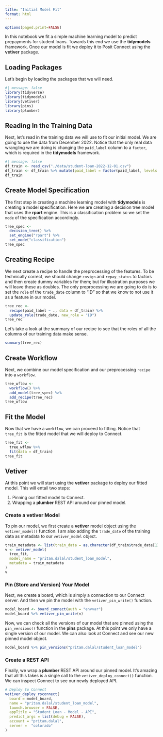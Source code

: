 ```yaml
---
title: "Initial Model Fit"
format: html
---
```


```r
options(paged.print=FALSE)
```

In this notebook we fit a simple machine learning model to predict prepayments for student loans.  Towards this end we use the **tidymodels** framework.  Once our model is fit we deploy it to Posit Connect using the **vetiver** package.

## Loading Packages

Let's begin by loading the packages that we will need.
```r
#| message: false
library(tidyverse)
library(tidymodels)
library(vetiver)
library(pins)
library(plumber)
```


## Reading In the Training Data

Next, let's read in the training data we will use to fit our initial model.  We are going to use the data from December 2022.  Notice that the only real data wrangling we are doing is changing the `paid_label` column to a `factor`, which is required in the **tidymodels** framework.
```r
#| message: false
df_train <- read_csv("./data/student-loan-2022-12-01.csv")
df_train <- df_train %>% mutate(paid_label = factor(paid_label, levels = c("1", "0")))
df_train
```


## Create Model Specification

The first step in creating a machine learning model with **tidymodels** is creating a model specification.  Here we are creating a decision tree model that uses the **rpart** engine.  This is a classification problem so we set the `mode` of the specification accordingly.
```r
tree_spec <- 
  decision_tree() %>%
  set_engine("rpart") %>% 
  set_mode("classification")
tree_spec
```

## Creating Recipe

We next create a recipe to handle the preprocessing of the features.  To be technically correct, we should change `cosign` and `repay_status` to factors and then create dummy variables for them; but for illustration purposes we will leave these as doubles.  The only preprocessing we are going to do is to set the `role` of the `trade_date` column to "ID" so that we know to not use it as a feature in our model.
```r
tree_rec <-
  recipe(paid_label ~ ., data = df_train) %>%
  update_role(trade_date, new_role = "ID") 
tree_rec
```

Let's take a look at the summary of our recipe to see that the roles of all the columns of our training data make sense.
```r
summary(tree_rec)
```


## Create Workflow

Next, we combine our model specification and our preprocessing `recipe` into a `workflow`.
```r
tree_wflow <- 
  workflow() %>% 
  add_model(tree_spec) %>% 
  add_recipe(tree_rec)
tree_wflow
```

## Fit the Model

Now that we have a `workflow`, we can proceed to fitting. Notice that `tree_fit` is the fitted model that we will deploy to Connect.
```r
tree_fit <-
  tree_wflow %>%
  fit(data = df_train)
tree_fit
```

## Vetiver

At this point we will start using the **vetiver** package to deploy our fitted model.  This will entail two steps:

1. Pinning our fitted model to Connect.
2. Wrapping a **plumber** REST API around our pinned model.


### Create a **vetiver** Model

To pin our model, we first create a **vetiver** model object using the `vetiver_model()` function.  I am also adding the `trade_date` of the training data as metadata to our `vetiver_model` object.
```r
train_metadata <- list(train_data = as.character(df_train$trade_date[1]))
v <- vetiver_model(
  tree_fit, 
  model_name = "pritam.dalal/student_loan_model",
  metadata = train_metadata
)
v
```


### Pin (Store and Version) Your Model

Next, we create a board, which is simply a connection to our Connect server. And then we pin the model with the `vetiver_pin_write()` function.
```r
model_board <- board_connect(auth = "envvar")
model_board %>% vetiver_pin_write(v)
```

Now, we can check all the versions of our model that are pinned using the `pin_versions()` function in the **pins** package.  At this point we only have a single version of our model. We can also look at Connect and see our new pinned model object.
```r
model_board %>% pin_versions("pritam.dalal/student_loan_model")
```

### Create a REST API

Finally, we wrap a **plumber** REST API around our pinned model.  It's amazing that all this takes is a single call to the `vetiver_deploy_connect()` function.  We can inspect Connect to see our newly deployed API.
```r
# Deploy to Connect
vetiver_deploy_rsconnect(
  board = model_board,
  name = "pritam.dalal/student_loan_model",
  launch.browser = FALSE,
  appTitle = "Student Loan - Model - API",
  predict_args = list(debug = FALSE),
  account = "pritam.dalal",
  server =  "colorado"
)
```

















































































































































